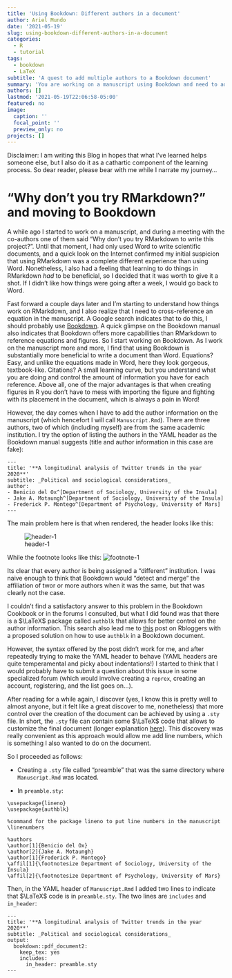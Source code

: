 ```yaml
---
title: 'Using Bookdown: Different authors in a document'
author: Ariel Mundo
date: '2021-05-19'
slug: using-bookdown-different-authors-in-a-document
categories:
  - R
  - tutorial
tags:
  - bookdown
  - LaTeX
subtitle: 'A quest to add multiple authors to a Bookdown document'
summary: 'You are working on a manuscript using Bookdown and need to add author infomration. How do you do it without using the predefined method?'
authors: []
lastmod: '2021-05-19T22:06:58-05:00'
featured: no
image:
  caption: ''
  focal_point: ''
  preview_only: no
projects: []
---
```


Disclaimer: I am writing this Blog in hopes that what I've learned helps someone else, but I also do it as a cathartic component of the learning process. So dear reader, please bear with me while I narrate my journey...

# "Why don't you try RMarkdown?" and moving to Bookdown

A while ago I started to work on a manuscript, and during a meeting with the co-authors one of them said "Why don't you try RMarkdown to write this project?". Until that moment, I had only used Word to write scientific documents, and a quick look on the Internet confirmed my initial suspicion that using RMarkdown was a complete different experience than using Word. Nonetheless, I also had a feeling that learning to do things in RMarkdown _had_ to be beneficial, so I decided that it was worth to give it a shot. If I didn't like how things were going after a week, I would go back to Word. 

Fast forward a couple days later and I'm starting to understand how things work on RMarkdown, and I also realize that I need to cross-reference an equation in the manuscript. A Google search indicates that to do this, I should probably use [Bookdown](https://bookdown.org/yihui/rmarkdown/). A quick glimpse on the Bookdown manual also indicates that Bookdown offers more capabilities than RMarkdown to reference equations and figures. So I start working on Bookdown. As I work on the manuscript more and more, I find that using Bookdown is substantially more beneficial to write a document than Word. Equations? Easy, and unlike the equations made in Word, here they look gorgeous, textbook-like. Citations? A small learning curve, but you understand what you are doing and control the amount of information you have for each reference. Above all, one of the major advantages is that when creating figures in R you don't have to mess with importing the figure and fighting with its placement in the document, which is always a pain in Word!

However, the day comes when I have to add the author information on the manuscript (which hencefort I will call `Manuscript.Rmd`). There are three authors, two of which (including myself) are from the same academic institution. I try the option of listing the authors in the YAML header as the Bookdown manual suggests (title and author information in this case are fake):

```{}
---
title: '**A longitudinal analysis of Twitter trends in the year 2020**'
subtitle: _Political and sociological considerations_
author:
- Benicio del Ox^[Department of Sociology, University of the Insula]
- Jake A. Motaungh^[Department of Sociology, University of the Insula]
- Frederick P. Montego^[Department of Psychology, University of Mars]
---
```

The main problem here is that when rendered, the header looks like this:

![header-1](Header_1.JPG)


While the footnote looks like this:
![footnote-1](footnote_1.JPG)


Its clear that every author is being assigned a "different" institution. I was naive enough to think that Bookdown would "detect and merge" the affiliation of twor or more authors when it was the same, but that was clearly not the case. 

I couldn't find a satisfactory answer to this problem in the Bookdown Cookbook or in the forums I consulted, but what I did found was that there is a $\LaTeX$ package called `authblk` that allows for better control on the author information. This search also lead me to [this](https://www.r-bloggers.com/2020/12/author-with-affiliation-in-bookdown-html-and-pdf/) post on Rbloggers with a proposed solution on how to use `authblk` in a Bookdown document. 

However, the syntax offered by the post didn't work for me, and after repeatedly trying to make the YAML header to behave (YAML headers are quite temperamental and picky about indentations!) I started to think that I would probably have to submit a question about this issue in some specialized forum (which would involve creating a `reprex`, creating an account, registering, and the list goes on...).


After reading for a while again, I discover (yes, I know this is pretty well to almost anyone, but it felt like a great discover to me, nonetheless) that more control over the creation of the document can be achieved by using a `.sty` file. In short, the `.sty` file can contain some $\LaTeX$ code that allows to customize the final document (longer explanation [here](http://dw.tug.org/pracjourn/2005-3/asknelly/nelly-sty-&-cls.pdf)). This discovery was really convenient as this approach would allow me add line numbers, which is something I also wanted to do on the document.

So I proceeded as follows:

- Creating a `.sty` file called "preamble" that was the same directory where `Manuscript.Rmd` was located.

- In `preamble.sty`:

```{}
\usepackage{lineno}
\usepackage{authblk}

%command for the package lineno to put line numbers in the manuscript
\linenumbers

%authors
\author[1]{Benicio del Ox}
\author[2]{Jake A. Motaungh}
\author[1]{Frederick P. Montego}
\affil[1]{\footnotesize Department of Sociology, University of the Insula}
\affil[2]{\footnotesize Department of Psychology, University of Mars}

```

Then, in the YAML header of `Manuscript.Rmd` I added two lines to indicate that $\LaTeX$ code is in `preamble.sty`. The two lines are `includes` and `in_header`:

```{}
---
title: '**A longitudinal analysis of Twitter trends in the year 2020**'
subtitle: _Political and sociological considerations_
output:  
  bookdown::pdf_document2:
    keep_tex: yes
    includes:
      in_header: preamble.sty
---

```

